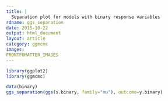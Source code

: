 ```yaml
---
title: |
  Separation plot for models with binary response variables
rdname: ggs_separation
date: 2015-10-22
output: html_document
layout: article
category: ggmcmc
images:
FRONTFOMATTER_IMAGES
---
```


```r
library(ggplot2)
library(ggmcmc)
```

```r
data(binary)
ggs_separation(ggs(s.binary, family="mu"), outcome=y.binary)



```